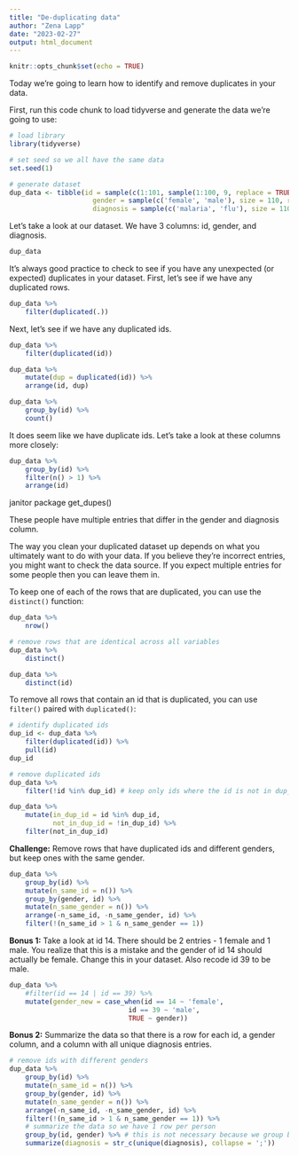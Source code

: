 ```yaml
---
title: "De-duplicating data"
author: "Zena Lapp"
date: "2023-02-27"
output: html_document
---
```


```r
knitr::opts_chunk$set(echo = TRUE)
```

Today we're going to learn how to identify and remove duplicates in your data. 

First, run this code chunk to load tidyverse and generate the data we're going to use:

```r
# load library
library(tidyverse)

# set seed so we all have the same data
set.seed(1)

# generate dataset
dup_data <- tibble(id = sample(c(1:101, sample(1:100, 9, replace = TRUE))),
                     gender = sample(c('female', 'male'), size = 110, replace = TRUE),
                     diagnosis = sample(c('malaria', 'flu'), size = 110, replace = TRUE)) 
```

Let's take a look at our dataset. We have 3 columns: id, gender, and diagnosis. 

```r
dup_data
```

It's always good practice to check to see if you have any unexpected (or expected) duplicates in your dataset. First, let's see if we have any duplicated rows.

```r
dup_data %>%
    filter(duplicated(.))
```

Next, let's see if we have any duplicated ids.

```r
dup_data %>%
    filter(duplicated(id))

dup_data %>%
    mutate(dup = duplicated(id)) %>%
    arrange(id, dup)

dup_data %>%
    group_by(id) %>%
    count()
```

It does seem like we have duplicate ids. Let's take a look at these columns more closely:

```r
dup_data %>%
    group_by(id) %>%
    filter(n() > 1) %>%
    arrange(id)
```

janitor package get_dupes()

These people have multiple entries that differ in the gender and diagnosis column. 

The way you clean your duplicated dataset up depends on what you ultimately want to do with your data. If you believe they're incorrect entries, you might want to check the data source. If you expect multiple entries for some people then you can leave them in.

To keep one of each of the rows that are duplicated, you can use the `distinct()` function:

```r
dup_data %>%
    nrow()

# remove rows that are identical across all variables
dup_data %>%
    distinct()

dup_data %>%
    distinct(id)
```

To remove all rows that contain an id that is duplicated, you can use `filter()` paired with `duplicated()`:

```r
# identify duplicated ids
dup_id <- dup_data %>% 
    filter(duplicated(id)) %>%
    pull(id)
dup_id

# remove duplicated ids
dup_data %>%
    filter(!id %in% dup_id) # keep only ids where the id is not in dup_id

dup_data %>%
    mutate(in_dup_id = id %in% dup_id,
           not_in_dup_id = !in_dup_id) %>%
    filter(not_in_dup_id)
```

**Challenge:** Remove rows that have duplicated ids and different genders, but keep ones with the same gender.

```r
dup_data %>%
    group_by(id) %>%
    mutate(n_same_id = n()) %>%
    group_by(gender, id) %>%
    mutate(n_same_gender = n()) %>%
    arrange(-n_same_id, -n_same_gender, id) %>%
    filter(!(n_same_id > 1 & n_same_gender == 1))
```

**Bonus 1:** Take a look at id 14. There should be 2 entries - 1 female and 1 male. You realize that this is a mistake and the gender of id 14 should actually be female. Change this in your dataset. Also recode id 39 to be male.

```r
dup_data %>%
    #filter(id == 14 | id == 39) %>%
    mutate(gender_new = case_when(id == 14 ~ 'female',
                              id == 39 ~ 'male',
                              TRUE ~ gender)) 
```

**Bonus 2:** Summarize the data so that there is a row for each id, a gender column, and a column with all unique diagnosis entries.

```r
# remove ids with different genders
dup_data %>%
    group_by(id) %>%
    mutate(n_same_id = n()) %>%
    group_by(gender, id) %>%
    mutate(n_same_gender = n()) %>%
    arrange(-n_same_id, -n_same_gender, id) %>%
    filter(!(n_same_id > 1 & n_same_gender == 1)) %>%
    # summarize the data so we have 1 row per person
    group_by(id, gender) %>% # this is not necessary because we group by this above
    summarize(diagnosis = str_c(unique(diagnosis), collapse = ';'))
```

